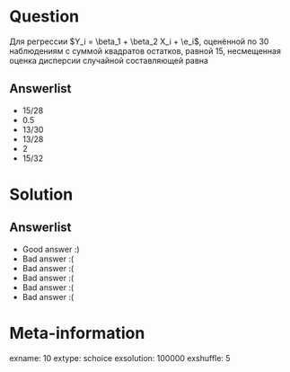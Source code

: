 Question
========
Для регрессии $Y_i = \beta_1 + \beta_2 X_i + \e_i$, оценённой по 30 наблюдениям с суммой квадратов остатков, равной 15, несмещенная оценка дисперсии случайной составляющей равна


Answerlist
----------
*  $15/28$
*  $0.5$
*  $13/30$
*  $13/28$
*  $2$
*  $15/32$

Solution
========

Answerlist
----------
*  Good answer :)
*  Bad answer :(
*  Bad answer :(
*  Bad answer :(
*  Bad answer :(
*  Bad answer :(

Meta-information
================
exname: 10
extype: schoice
exsolution: 100000
exshuffle: 5

